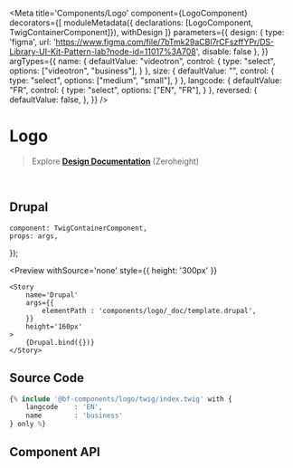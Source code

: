 


<Meta 
    title='Components/Logo' 
    component={LogoComponent}
    decorators={[
        moduleMetadata({ declarations: [LogoComponent, TwigContainerComponent]}),
        withDesign
    ]}
    parameters={{
        design: {
            type: 'figma',
            url: 'https://www.figma.com/file/7bTmk29aCBl7rCFszffYPr/DS-Library-UI-Kit-Pattern-lab?node-id=11017%3A708',
            disable: false
        },
    }}
    argTypes={{
        name: {
            defaultValue: "videotron",
            control: { 
                type: "select",
                options: ["videotron", "business"],
            }
        },
        size: {
            defaultValue: "",
            control: { 
                type: "select",
                options: ["medium", "small"],
            }
        },
        langcode: {
            defaultValue: "FR",
            control: { 
                type: "select",
                options: ["EN", "FR"],
            }
        },
        reversed: {
            defaultValue: false,
        },
    }}
/>


# Logo

> Explore **[Design Documentation](https://zeroheight.com/79f1d3365/p/70ccb4--buttons)** (Zeroheight)

<br/>

## Drupal

    component: TwigContainerComponent,
    props: args,
});

<Preview
    withSource='none'
    style={{ height: '300px' }}
>
    <Story 
        name='Drupal'
        args={{ 
            elementPath : 'components/logo/_doc/template.drupal',
        }}
        height='160px'
    >
        {Drupal.bind({})}
    </Story>
</Preview>


## Source Code

```php
{% include '@bf-components/logo/twig/index.twig' with {
    langcode    : 'EN',
    name        : 'business'
} only %}
```


## Component API

<Props of={LogoComponent} />